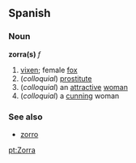 == Spanish ==
=== Noun ===
'''zorra(s)''' ''f''
#[[vixen]]; female [[fox]]
#(''colloquial'') [[prostitute]]
#(''colloquial'') an [[attractive]] [[woman]]
#(''colloquial'') a [[cunning]] woman

===See also===
*[[zorro]]

[[pt:Zorra]]